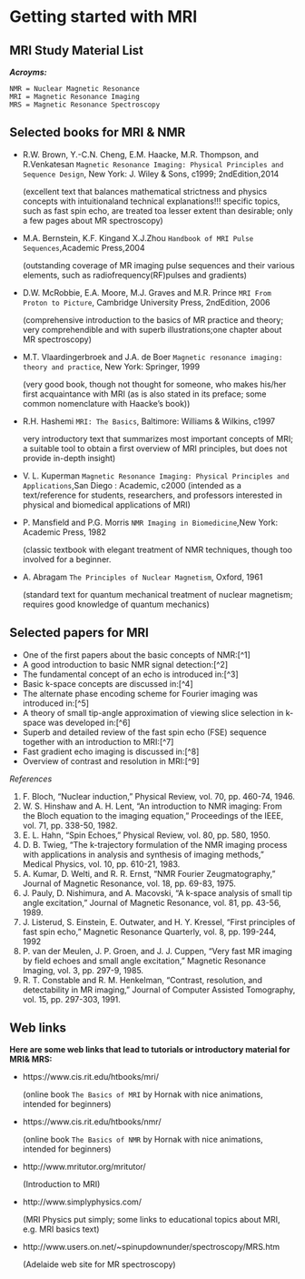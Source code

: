 # Getting started with MRI

## MRI Study Material List

**_Acroyms:_**

```
NMR = Nuclear Magnetic Resonance
MRI = Magnetic Resonance Imaging
MRS = Magnetic Resonance Spectroscopy
```

## Selected books for MRI & NMR

- R.W. Brown, Y.-C.N. Cheng, E.M. Haacke, M.R. Thompson, and R.Venkatesan  `Magnetic Resonance Imaging: Physical Principles and Sequence Design`, New York: J. Wiley & Sons, c1999; 2ndEdition,2014

  (excellent text that balances mathematical strictness and physics concepts with intuitionaland technical explanations!!! specific topics, such as fast spin echo, are treated toa lesser extent than desirable; only a few pages about MR spectroscopy)

- M.A. Bernstein, K.F. Kingand X.J.Zhou `Handbook of MRI Pulse Sequences`,Academic Press,2004

  (outstanding coverage of MR imaging pulse sequences and their various elements, such as radiofrequency(RF)pulses and gradients)

- D.W. McRobbie, E.A. Moore, M.J. Graves and M.R. Prince `MRI From Proton to Picture`, Cambridge University Press, 2ndEdition, 2006 

  (comprehensive introduction to the basics of MR practice and theory; very comprehendible and with superb illustrations;one chapter about MR spectroscopy)

- M.T. Vlaardingerbroek and J.A. de Boer  `Magnetic resonance imaging: theory and practice`, New York: Springer, 1999

  (very good book, though not thought for someone, who makes his/her first acquaintance with MRI (as is also stated in its preface; some common nomenclature with Haacke's book))

- R.H. Hashemi `MRI: The Basics`, Baltimore: Williams & Wilkins, c1997

  very introductory text that summarizes most important concepts of MRI; a suitable tool to obtain a first overview of MRI principles, but does not provide in-depth insight)

- V. L. Kuperman `Magnetic Resonance Imaging: Physical Principles and Applications`,San Diego : Academic, c2000 (intended as a text/reference for students, researchers, and professors interested in physical and biomedical applications of MRI)

- P. Mansfield and P.G. Morris `NMR Imaging in Biomedicine`,New York: Academic Press, 1982 

  (classic textbook with elegant treatment of NMR techniques, though too involved for a beginner.

- A. Abragam `The Principles of Nuclear Magnetism`, Oxford, 1961 

  (standard text for quantum mechanical treatment of nuclear magnetism; requires good knowledge of quantum mechanics)

## Selected papers for MRI

- One of the first papers about the basic concepts of NMR:[^1]
- A good introduction to basic NMR signal detection:[^2]
- The fundamental concept of an echo is introduced in:[^3]
- Basic k-space concepts are discussed in:[^4]
- The alternate phase encoding scheme for Fourier imaging was introduced in:[^5]
- A theory of small tip-angle approximation of viewing slice selection in k-space was developed in:[^6]
- Superb and detailed review of the fast spin echo (FSE) sequence together with an introduction to MRI:[^7]
- Fast gradient echo imaging is discussed in:[^8]
- Overview of contrast and resolution in MRI:[^9]

_References_

1. F. Bloch, “Nuclear induction,” Physical Review, vol. 70, pp. 460-74, 1946.
2. W. S. Hinshaw and A. H. Lent, “An introduction to NMR imaging: From the Bloch equation to the imaging equation,” Proceedings of the IEEE, vol. 71, pp. 338-50, 1982.
3. E. L. Hahn, “Spin Echoes,” Physical Review, vol. 80, pp. 580, 1950.
4. D. B. Twieg, “The k-trajectory formulation of the NMR imaging process with applications in analysis and synthesis of imaging methods,” Medical Physics, vol. 10, pp. 610-21, 1983.
5. A. Kumar, D. Welti, and R. R. Ernst, “NMR Fourier Zeugmatography,” Journal of Magnetic Resonance, vol. 18, pp. 69-83, 1975.
6. J. Pauly, D. Nishimura, and A. Macovski, “A k-space analysis of small tip angle excitation,” Journal of Magnetic Resonance, vol. 81, pp. 43-56, 1989.
7. J. Listerud, S. Einstein, E. Outwater, and H. Y. Kressel, “First principles of fast spin echo,” Magnetic Resonance Quarterly, vol. 8, pp. 199-244, 1992
8. P. van der Meulen, J. P. Groen, and J. J. Cuppen, “Very fast MR imaging by field echoes and small angle excitation,” Magnetic Resonance Imaging, vol. 3, pp. 297-9, 1985.
9. R. T. Constable and R. M. Henkelman, “Contrast, resolution, and detectability in MR imaging,” Journal of Computer Assisted Tomography, vol. 15, pp. 297-303, 1991.

## Web links

**Here are some web links that lead to tutorials or introductory material for MRI& MRS:**

- https://www.cis.rit.edu/htbooks/mri/ 

  (online book `The Basics of MRI` by Hornak with nice animations, intended for beginners)

- https://www.cis.rit.edu/htbooks/nmr/ 

  (online book `The Basics of NMR` by Hornak with nice animations, intended for beginners)

- http://www.mritutor.org/mritutor/ 

  (Introduction to MRI)

- http://www.simplyphysics.com/ 

  (MRI Physics put simply; some links to educational topics about MRI, e.g. MRI basics text)

- http://www.users.on.net/~spinupdownunder/spectroscopy/MRS.htm 

  (Adelaide web site for MR spectroscopy)




